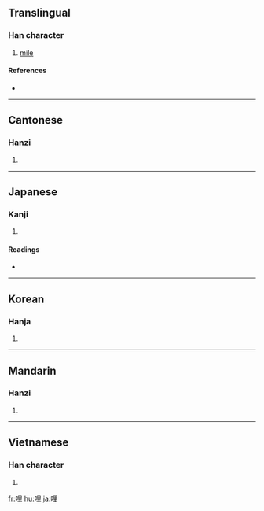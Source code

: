 ==Translingual==

===Han character===
{{Han char|rn=30|rad=口|as=07|sn=10|four=6601<sub>4</sub>|canj=口田土 (RWG)}}

# [[mile]]

====References====
* {{Han ref|kx=0190.160|dkj=03649|dj=0409.320|hdz=10629.030|uh=54E9|ud=21737|bh=ADF9|bd=44537}}

----

==Cantonese==

===Hanzi===
{{yue-hanzi|jyut=|y=le1, lei5 li1}}

# {{defn|Cantonese|sort=口07}}

----

==Japanese==

===Kanji===
{{ja-kanji|grade=|rs=口07}}

# {{defn|Japanese}}

====Readings====
* {{ja-readings|on=[[り]] (ri)|kun=[[わい]] (wai), [[まいる]] (mairu)}}

----

==Korean==

===Hanja===
{{ko-hanja|hangeul=리|rv=ri|mr=ri}}

# {{defn|Korean|sort=口07}}

----

==Mandarin==

===Hanzi===
{{cmn-hanzi|pin=[[lī]] ([[li1]])|wg=li<sup>1</sup>}}

# {{defn|Mandarin|sort=口07}}

----

==Vietnamese==

===Han character===
{{vi-hantu|[[lý]], [[ré]], [[lí]], [[rí]]|rs=口07}}

# {{defn|Vietnamese|sort=口07}}

[[fr:哩]]
[[hu:哩]]
[[ja:哩]]